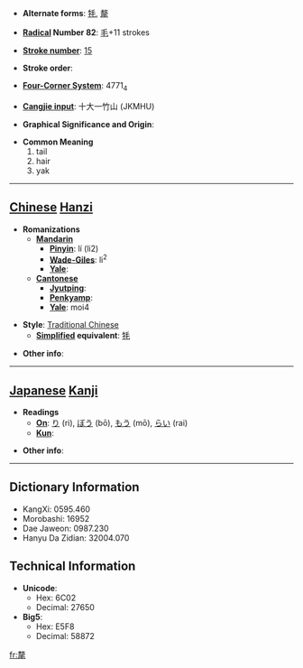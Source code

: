 * '''Alternate forms''': [[牦]], [[犛]]

* '''[[Wiktionary:Chinese radical index| Radical]] Number 82''': [[Wiktionary:Chinese radical index 毛|毛]]+11 strokes

* '''[[Wiktionary:Chinese total strokes index|Stroke number]]''': [[Wiktionary:Chinese total strokes index 15|15]]

* '''Stroke order''': 

* '''[[Wiktionary:Chinese four corner index|Four-Corner System]]''': 4771<sub>4</sub>

* '''[[Wiktionary:Chinese Cangjie index|Cangjie input]]''': 十大一竹山 (JKMHU)

* '''Graphical Significance and Origin''': 

* '''Common Meaning'''
*#tail
*# hair
*# yak


----

== [[Chinese]] [[Hanzi]] ==

* '''Romanizations'''
** '''[[Mandarin]]'''
*** '''[[Pinyin]]''': lí (li2)
*** '''[[Wade-Giles]]''': li<sup>2</sup>
*** '''[[Yale]]''': 
** '''[[Cantonese]]'''
*** '''[[Jyutping]]''':
*** '''[[Penkyamp]]''': 
*** '''[[Yale]]''': moi4

* '''Style''': [[Traditional Chinese]] 
** '''[[Simplified Chinese|Simplified]] equivalent''': [[牦]]

* '''Other info''': 

----

== [[Japanese]] [[Kanji]] ==

* '''Readings'''
** '''[[On]]''': [[り]] (ri), [[ぼう]] (bō), [[もう]] (mō), [[らい]] (rai)
** '''[[Kun]]''': 

* '''Other info''':  

----

== Dictionary Information ==

* KangXi: 0595.460
* Morobashi: 16952
* Dae Jaweon: 0987.230
* Hanyu Da Zidian: 32004.070

== Technical Information ==

* '''Unicode''':
** Hex: 6C02
** Decimal: 27650
* '''Big5''':
** Hex: E5F8
** Decimal: 58872

[[fr:氂]]